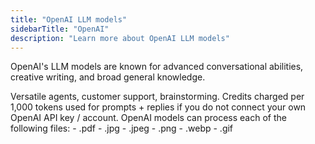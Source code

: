 ```yaml
---
title: "OpenAI LLM models"
sidebarTitle: "OpenAI"
description: "Learn more about OpenAI LLM models"
---
```


OpenAI's LLM models are known for advanced conversational abilities, creative writing, and broad general knowledge.

<AccordionGroup>
  <Accordion title="What are they good for?">
    Versatile agents, customer support, brainstorming.
  </Accordion>
  <Accordion title="How much do they cost?">
    Credits charged per 1,000 tokens used for prompts + replies if you do not connect your own OpenAI API key / account.
  </Accordion>
  <Accordion title="What native files can they process?">
    OpenAI models can process each of the following files:
    - .pdf 
    - .jpg
    - .jpeg
    - .png
    - .webp
    - .gif
  </Accordion>
</AccordionGroup>